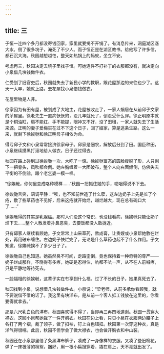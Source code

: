 ```yaml
---
---
---
```

title: 三
---



子恒一连四个多月都没寄钱回家，家里就要揭不开锅了。有消息传来，洞庭湖区涨大水，倒了很多垸子，淹死了不少人。而子恒正是在湖区教书。给他写了许多信，都石沉大海。秋园越想越怕，整天如热锅上的蚂蚁，坐立不安。

考虑再三，秋园决定去垸子里找子恒。可她连件不打补丁的衣服都没有，就决定向小泉借几块钱做件衣。

仁受划了旧官吏后，秋园就失去了新民小学的教职，跟花屋那边的来往也少了。这天一大早，她就上路，去花屋找小泉借钱做衣。

花屋里物是人非。

徐家因为有田有屋，被划成了大地主，花屋被收走了，一家人蜗居在从前邱子文家的茅屋里。徐老先生一直病恹恹的，没几年就死了，倒没受什么罪。徐正明原本就是个桐油缸，肩不能扛、手不能提，眼神又不好，没了田租，一家人就失去了生活来源。正明的妻子爱梅实在过不下这个日子，回了娘家，算是逃条生路。这么一来，就剩下徐娭毑和徐正明母子相依为命。

得亏邱子文和小泉常常接济徐家母子。邱家是佃农，解放后分到了田。国臣种田，小泉继续摸黑打滚地给人做衣，日子还过得去。

秋园在路上碰到过徐娭毑一次，大吃了一惊。徐娭毑富态的圆脸瘦脱了形，人只剩下一把骨头，风吹都会倒。她左胸缠着一大团破布，整个人向右面倾倒，仿佛失去平衡的不倒翁，跟个老乞婆一模一样。

“徐娭毑，你何里变成咯种模样……”秋园一把抓住她的手，哽咽得说不下去。

徐娭毑苦笑，语调平静：“唉，也不知前世造了什么孽，这左边奶子上先是长了个疮，敷了些草药也不见好，后来这疮就开始烂，越烂越大，现在总有碗口大了……”

徐娭毑得的其实是乳腺癌。那时人们没这个常识，也没钱看病，徐娭毑只能让奶子烂下去……整个人散发着扑鼻恶臭，去要饭都没人敢拢近。

只有邱家人继续看顾她。子文常常上山采草药，熬成膏，让贵嫂或小泉帮她敷在烂处，再用破布缠住。左边奶子快烂完了，无论是什么草药也起不了什么作用。子文知道，徐娭毑挨不了多少日子了。

徐娭毑自己也知道。她虽然臭不可闻，走路歪倒，竟也保持着一种奇特的尊严——奶子烂成那样，不晓得有多疼，她硬是忍得住，吭都不吭一声，从不在人前喊疼，只是平静地等待死去。

一脸福相的徐娭毑，这辈子实在冇享到什么福。过了不长的日子，她果真死去了。

秋园找到小泉，说想借几块钱做件衣。小泉说：“梁老师，从前多承你看顾我，就不要说借不借的话了。我这里有块洋布，是从前一个客人抵工钱放在这里的，你看要得就拿去。”

那是六尺乳白色的洋布，秋园喜欢得不得了，当即再三再四地道谢。秋园一贯穿大襟衣，这回小泉帮她裁了一件开胸衣。秋园在边上看，只见小泉在衣服两边腰子上各打了两个褶，裁了领子，做了扣袖，钉上白色钮扣。秋园第一次穿这种衣，真是洋气得很哩。此后，秋园不但学会了做大襟衣，也会做开胸衣和中山装。

秋园还在小泉那里借了条黑洋布裤子，凑成了一身像样的衣服。又凑了些旧棉花，弹了一床极薄的棉絮，捆好，用一根小扁担穿着，撬在肩上，天不亮就出发了。